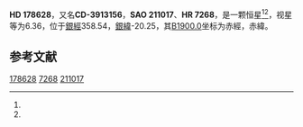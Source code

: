 {{Starbox begin
| name = HD 178628
}}
{{Starbox observe
| epoch = [[J2000.0|J2000.0]]
| constell = {{星座名待查}}<ref name=SIMBAD>{{cite web
 | url=http://simbad.u-strasbg.fr/simbad/sim-id?Ident=HR+7268
 | title=Pulsating variable Star
 | publisher=Centre de Données astronomiques de Strasbourg
 | work=SIMBAD
 | accessdate=2012-07-13
 | archive-date=2016-03-16
 | archive-url=https://web.archive.org/web/20160316081253/http://simbad.u-strasbg.fr/simbad/sim-id?Ident=HR+7268
 | dead-url=no
 }}</ref><ref name=DATA>{{cite web
 | url=http://vizier.u-strasbg.fr/viz-bin/VizieR-5?-out.add=.&-source=5050&-corr=PK=HR&-out.max=9999&HR=7268
 | title=VizieR Detailed Page
 | accessdate=2012-07-13
 | archive-date=2019-02-16
 | archive-url=https://web.archive.org/web/20190216093114/http://vizier.u-strasbg.fr/viz-bin/VizieR-5?-out.add=.&-source=5050&-corr=PK=HR&-out.max=9999&HR=7268
 | dead-url=no
 }}</ref>
| 星官 = 
| ra = {{RA|19|11|1.8}}<ref name=SIMBAD /><ref name=DATA />
| dec = {{DEC|-39|0|18}}<ref name=SIMBAD /><ref name=DATA />
| appmag_v = 6.36<ref name=SIMBAD /><ref name=DATA />
}}
{{Starbox character
| class = B7IIIMn<ref name=SIMBAD /><ref name=DATA />
| b-v = 0.01<ref name=SIMBAD /><ref name=DATA />
| u-b = <ref name=SIMBAD /><ref name=DATA />
| r-i = <ref name=SIMBAD /><ref name=DATA />
| variable = 
}}
{{Starbox astrometry
| radial_v = 
| prop_mo_ra = -5
| parallax = 
| p_error = 
}}
{{Starbox catalog
| names =CD-3913156，[[SAO星表|SAO]] 211017，[[HD星表|HD]] 178628，[[HR星表|HR]] 7268}}
{{Starbox reference |Simbad=HR+7268}}
{{Starbox end}}

'''HD 178628'''，又名'''CD-3913156'''，'''SAO 211017'''、'''HR 7268'''，是一颗恒星<ref name=SIMBAD /><ref name=DATA />，视星等为6.36，位于[[銀道座標系|銀經]]358.54，[[銀道座標系|銀緯]]-20.25，其[[B1900.0|B1900.0]]坐标为赤經{{RA|19|4|10.6}}，赤緯{{DEC|-39|-20.25|59}}。

== 参考文献 ==
{{reflist}}

{{star-stub}}

[[Category:HD和HDE天體|178628]]
[[Category:HR天體|7268]]
[[Category:SAO天體|211017]]